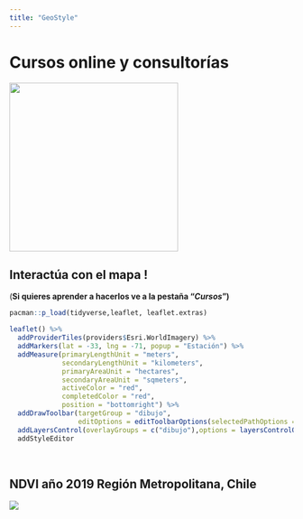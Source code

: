 ```yaml
---
title: "GeoStyle"
---
```


# **Cursos online y consultorías**

![](images/logo_final.png){width="299"}\

## **Interactúa con el mapa !**

(**Si quieres aprender a hacerlos ve a la pestaña "*Cursos*")**\

```r
pacman::p_load(tidyverse,leaflet, leaflet.extras)

leaflet() %>% 
  addProviderTiles(providers$Esri.WorldImagery) %>% 
  addMarkers(lat = -33, lng = -71, popup = "Estación") %>% 
  addMeasure(primaryLengthUnit = "meters",
             secondaryLengthUnit = "kilometers",
             primaryAreaUnit = "hectares",
             secondaryAreaUnit = "sqmeters",
             activeColor = "red",
             completedColor = "red",
             position = "bottomright") %>% 
  addDrawToolbar(targetGroup = "dibujo",
                 editOptions = editToolbarOptions(selectedPathOptions = selectedPathOptions())) %>%
  addLayersControl(overlayGroups = c("dibujo"),options = layersControlOptions(collapsed = FALSE)) %>%
  addStyleEditor

```

\

## NDVI año 2019 Región Metropolitana, Chile

![](images/ndvi_rm.gif)
